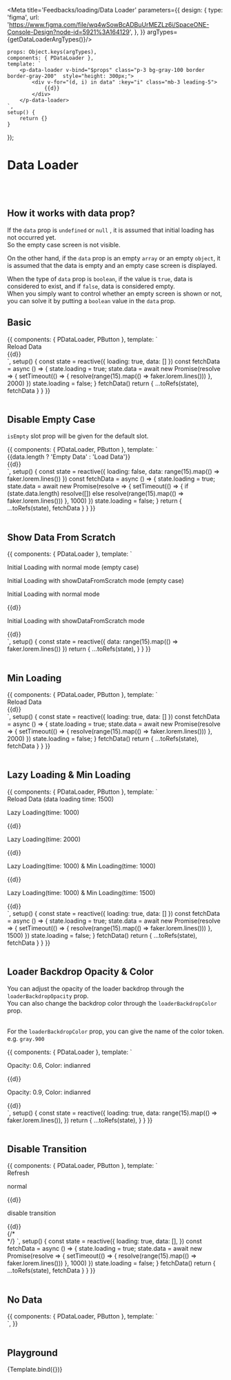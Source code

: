 

<Meta title='Feedbacks/loading/Data Loader' parameters={{
    design: {
        type: 'figma',
        url: 'https://www.figma.com/file/wq4wSowBcADBuUrMEZLz6i/SpaceONE-Console-Design?node-id=5921%3A164129',
    },
}} argTypes={getDataLoaderArgTypes()}/>


    props: Object.keys(argTypes),
    components: { PDataLoader },
    template: `
        <p-data-loader v-bind="$props" class="p-3 bg-gray-100 border border-gray-200"  style="height: 300px;">
            <div v-for="(d, i) in data" :key="i" class="mb-3 leading-5">
                {{d}}
            </div>
        </p-data-loader>
    `,
    setup() {
        return {}
    }
});


# Data Loader
<br/>
<br/>

## How it works with data prop?

If the `data` prop is `undefined` or `null` , it is assumed that initial loading has not occurred yet. <br/>
So the empty case screen is not visible. <br/>

On the other hand, if the `data` prop is an empty `array` or an empty `object`, it is assumed that the data is empty and an empty case screen is displayed.<br/>

When the type of `data` prop is `boolean`, if the value is `true`, data is considered to exist, and if `false`, data is considered empty.<br/>
When you simply want to control whether an empty screen is shown or not, you can solve it by putting a `boolean` value in the `data` prop.<br/>

## Basic
<Canvas>
    <Story name="Basic" >
        {{
            components: { PDataLoader, PButton },
            template: `
<div class="w-full">
    <p-button class="mb-2" @click="fetchData">Reload Data</p-button>
    <p-data-loader :loading="loading" :data="data"
        class="p-3 bg-gray-100 border border-gray-200"
        style="width: 100%; height: 300px;"
    >
        <div v-for="(d, i) in data" :key="i" class="mb-3 leading-5">
            {{d}}
        </div>
    </p-data-loader>
</div>
    `,
            setup() {
                const state = reactive({
                    loading: true,
                    data: []
                })
                const fetchData = async () => {
                    state.loading = true;
                     state.data = await new Promise(resolve => {
                        setTimeout(() => {
                            resolve(range(15).map(() => faker.lorem.lines()))
                        }, 2000)
                    })
                    state.loading = false;
                }
                fetchData()
                return {
                    ...toRefs(state),
                    fetchData
                }
            }
        }}
    </Story>
</Canvas>

<br/>
<br/>

## Disable Empty Case

`isEmpty` slot prop will be given for the default slot.

<Canvas>
    <Story name="Disable Empty Case" >
        {{
            components: { PDataLoader, PButton },
            template: `
<div class="w-full">
    <p-button class="mb-2" @click="fetchData">{{data.length ? 'Empty Data' : 'Load Data'}}</p-button>
    <p-data-loader :loading="loading" :data="data" disable-empty-case
        class="p-3 bg-gray-100 border border-gray-200"
        style="width: 100%; height: 300px;"
    >
        <div v-for="(d, i) in data" :key="i" class="mb-3 leading-5">
            {{d}}
        </div>
    </p-data-loader>
</div>
    `,
            setup() {
                const state = reactive({
                    loading: false,
                    data: range(15).map(() => faker.lorem.lines())
                })
                const fetchData = async () => {
                    state.loading = true;
                    state.data = await new Promise(resolve => {
                        setTimeout(() => {
                            if (state.data.length) resolve([])
                            else resolve(range(15).map(() => faker.lorem.lines()))
                        }, 1000)
                    })
                    state.loading = false;
                }
                return {
                    ...toRefs(state),
                    fetchData
                }
            }
        }}
    </Story>
</Canvas>

<br/>
<br/>

## Show Data From Scratch
<Canvas>
    <Story name="Show Data From Scratch" >
        {{
            components: { PDataLoader },
            template: `
<div class="w-full">
    <p class="font-lg font-bold my-4">Initial Loading with normal mode (empty case)</p>
    <p-data-loader :loading="true" :data="[]"
        class="p-3 bg-gray-100 border border-gray-200"
        style="width: 100%; height: 300px;"
    >
    </p-data-loader>
    <p class="font-lg font-bold my-4">Initial Loading with <span class="text-secondary">showDataFromScratch</span> mode (empty case)</p>
    <p-data-loader :loading="true" :data="[]" :show-data-from-scratch="true"
        class="p-3 bg-gray-100 border border-gray-200"
        style="width: 100%; height: 300px;"
    >
    </p-data-loader>
    <p class="font-lg font-bold my-4">Initial Loading with normal mode</p>
    <p-data-loader :loading="true" :data="data"
        class="p-3 bg-gray-100 border border-gray-200"
        style="width: 100%; height: 300px;"
    >
        <div v-for="(d, i) in data" :key="i" class="mb-3 leading-5">
            {{d}}
        </div>
    </p-data-loader>
    <p class="font-lg font-bold my-4">Initial Loading with <span class="text-secondary">showDataFromScratch</span> mode</p>
    <p-data-loader :loading="true" :data="data" :show-data-from-scratch="true"
        class="p-3 bg-gray-100 border border-gray-200"
        style="width: 100%; height: 300px;"
    >
        <div v-for="(d, i) in data" :key="i" class="mb-3 leading-5">
            {{d}}
        </div>
    </p-data-loader>
</div>
    `,
            setup() {
                const state = reactive({
                    data: range(15).map(() => faker.lorem.lines())
                })
                return {
                    ...toRefs(state),
                }
            }
        }}
    </Story>
</Canvas>

<br/>
<br/>

## Min Loading
<Canvas>
    <Story name="Min Loading" >
        {{
            components: { PDataLoader, PButton },
            template: `
<div class="w-full">
    <p-button class="mb-2" @click="fetchData">Reload Data</p-button>
    <p-data-loader :loading="loading" :data="data" :min-loading-time="1000"
        class="p-3 bg-gray-100 border border-gray-200"
        style="width: 100%; height: 300px;"
    >
        <div v-for="(d, i) in data" :key="i" class="mb-3 leading-5">
            {{d}}
        </div>
    </p-data-loader>
</div>
    `,
            setup() {
                const state = reactive({
                    loading: true,
                    data: []
                })
                const fetchData = async () => {
                    state.loading = true;
                    state.data = await new Promise(resolve => {
                        setTimeout(() => {
                            resolve(range(15).map(() => faker.lorem.lines()))
                        }, 2000)
                    })
                    state.loading = false;
                }
                fetchData()
                return {
                    ...toRefs(state),
                    fetchData
                }
            }
        }}
    </Story>
</Canvas>

<br/>
<br/>


## Lazy Loading & Min Loading
<Canvas>
    <Story name="Lazy Loading & Min Loading" >
        {{
            components: { PDataLoader, PButton },
            template: `
<div class="w-full">
    <p-button class="mb-2" @click="fetchData">Reload Data (data loading time: 1500)</p-button>
    <div class="grid grid-cols-2">
        <div class="mx-2">
            <p class="font-lg font-bold my-4">Lazy Loading(time: 1000)</p>
            <p-data-loader :loading="loading" :data="data" :lazy-loading-time="1000"
                class="p-3 bg-gray-100 border border-gray-200"
                style="width: 100%; height: 100px;"
            >
                <div v-for="(d, i) in data" :key="i" class="mb-3 leading-5">
                    {{d}}
                </div>
            </p-data-loader>
        </div>
        <div class="mx-2">
            <p class="font-lg font-bold my-4">Lazy Loading(time: 2000)</p>
            <p-data-loader :loading="loading" :data="data" :lazy-loading-time="2000"
                class="p-3 bg-gray-100 border border-gray-200"
                style="width: 100%; height: 100px;"
            >
                <div v-for="(d, i) in data" :key="i" class="mb-3 leading-5">
                    {{d}}
                </div>
            </p-data-loader>
        </div>
        <div class="mx-2">
            <p class="font-lg font-bold my-4">Lazy Loading(time: 1000) & Min Loading(time: 1000)</p>
            <p-data-loader :loading="loading" :data="data" :lazy-loading-time="1000" :min-loading-time="1000"
                class="p-3 bg-gray-100 border border-gray-200"
                style="width: 100%; height: 100px;"
            >
                <div v-for="(d, i) in data" :key="i" class="mb-3 leading-5">
                    {{d}}
                </div>
            </p-data-loader>
        </div>
        <div class="mx-2">
            <p class="font-lg font-bold my-4">Lazy Loading(time: 1000) & Min Loading(time: 1500)</p>
            <p-data-loader :loading="loading" :data="data" :lazy-loading-time="1000" :min-loading-time="1500"
                class="p-3 bg-gray-100 border border-gray-200"
                style="width: 100%; height: 100px;"
            >
                <div v-for="(d, i) in data" :key="i" class="mb-3 leading-5">
                    {{d}}
                </div>
            </p-data-loader>
        </div>
    </div>
</div>
    `,
            setup() {
                const state = reactive({
                    loading: true,
                    data: []
                })
                const fetchData = async () => {
                    state.loading = true;
                    state.data = await new Promise(resolve => {
                        setTimeout(() => {
                            resolve(range(15).map(() => faker.lorem.lines()))
                        }, 1500)
                    })
                    state.loading = false;
                }
                fetchData()
                return {
                    ...toRefs(state),
                    fetchData
                }
            }
        }}
    </Story>
</Canvas>

<br/>
<br/>

## Loader Backdrop Opacity & Color

You can adjust the opacity of the loader backdrop through the `loaderBackdropOpacity` prop.<br/>
You can also change the backdrop color through the `loaderBackdropColor` prop.<br/>
<br/>

For the `loaderBackdropColor` prop, you can give the name of the color token. <br/>
e.g. `gray.900`

<Canvas>
    <Story name="Loader Backdrop Opacity" >
        {{
            components: { PDataLoader },
            template: `
<div class="w-full">
    <div class="grid grid-cols-2">
        <div class="mx-2">
            <p class="font-lg font-bold my-4">Opacity: 0.6, Color: indianred</p>
            <p-data-loader :loading="loading" :data="data"
                            show-data-from-scratch
                            :loader-backdrop-opacity="0.6"
                            loader-backdrop-color="indianred"
                            class="p-3 bg-gray-100 border border-gray-200"
                            style="width: 100%; height: 100px; background-color: indianred"
            >
                <div v-for="(d, i) in data" :key="i" class="mb-3 leading-5">
                    {{d}}
                </div>
            </p-data-loader>
        </div>
        <div class="mx-2">
            <p class="font-lg font-bold my-4">Opacity: 0.9, Color: indianred</p>
            <p-data-loader :loading="loading" :data="data"
                            show-data-from-scratch
                            :loader-backdrop-opacity="0.9"
                            loader-backdrop-color="indianred"
                            class="p-3 bg-gray-100 border border-gray-200"
                            style="width: 100%; height: 100px; background-color: indianred"
            >
                <div v-for="(d, i) in data" :key="i" class="mb-3 leading-5">
                    {{d}}
                </div>
            </p-data-loader>
        </div>
    </div>
</div>
    `,
            setup() {
                const state = reactive({
                    loading: true,
                    data: range(15).map(() => faker.lorem.lines()),
                })
                return {
                    ...toRefs(state),
                }
            }
        }}
    </Story>
</Canvas>

<br/>
<br/>

## Disable Transition

<Canvas>
    <Story name="Disable Transition" >
        {{
            components: { PDataLoader, PButton },
            template: `
<div class="w-full">
    <p-button class="flex-shrink-0 mb-2" @click="fetchData">Refresh</p-button>
    <div class="grid grid-cols-2">
        <div class="mx-2">
            <p class="font-lg font-bold my-4">normal</p>
            <p-data-loader :loading="loading" :data="data"
                            show-data-from-scratch
                            :loader-backdrop-opacity="1"
                            class="p-3 bg-gray-100 border border-gray-200"
                            style="width: 100%; height: 100px;"
            >
                <div v-for="(d, i) in data" :key="i" class="mb-3 leading-5">
                    {{d}}
                </div>
            </p-data-loader>
        </div>
        <div class="mx-2">
            <p class="font-lg font-bold my-4">disable transition</p>
            <p-data-loader :loading="loading" :data="data"
                            show-data-from-scratch
                            :loader-backdrop-opacity="1"
                            disable-transition
                            class="p-3 bg-gray-100 border border-gray-200"
                            style="width: 100%; height: 100px;"
            >
                <div v-for="(d, i) in data" :key="i" class="mb-3 leading-5">
                    {{d}}
                </div>
            </p-data-loader>
        </div>
    </div>
</div>
{/*<div>*/}
    `,
            setup() {
                const state = reactive({
                    loading: true,
                    data: [],
                })
                const fetchData = async () => {
                    state.loading = true;
                    state.data = await new Promise(resolve => {
                        setTimeout(() => {
                            resolve(range(15).map(() => faker.lorem.lines()))
                        }, 1000)
                    })
                    state.loading = false;
                }
                fetchData()
                return {
                    ...toRefs(state),
                    fetchData
                }
            }
        }}
    </Story>
</Canvas>

<br/>
<br/>

## No Data
<Canvas>
    <Story name="No Data" >
        {{
            components: { PDataLoader, PButton },
            template: `
<div class="w-full">
    <p-data-loader :data="false" :loading="false"
        class="p-3 bg-gray-100 border border-gray-200"
        style="width: 100%; height: 300px;"
    >
    </p-data-loader>
</div>
    `,
        }}
    </Story>
</Canvas>

<br/>
<br/>

## Playground

<Canvas>
    <Story name="playground">
        {Template.bind({})}
    </Story>
</Canvas>

<ArgsTable story="playground"/>

